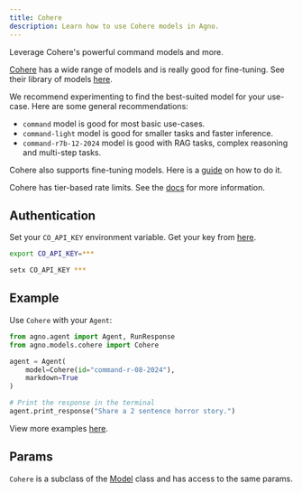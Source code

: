 ```yaml
---
title: Cohere
description: Learn how to use Cohere models in Agno.
---
```


Leverage Cohere's powerful command models and more.

[Cohere](https://cohere.com) has a wide range of models and is really good for fine-tuning. See their library of models [here](https://docs.cohere.com/v2/docs/models).

We recommend experimenting to find the best-suited model for your use-case. Here are some general recommendations:

- `command` model is good for most basic use-cases.
- `command-light` model is good for smaller tasks and faster inference.
- `command-r7b-12-2024` model is good with RAG tasks, complex reasoning and multi-step tasks.

Cohere also supports fine-tuning models. Here is a [guide](https://docs.cohere.com/v2/docs/fine-tuning) on how to do it.

Cohere has tier-based rate limits. See the [docs](https://docs.cohere.com/v2/docs/rate-limits) for more information.

## Authentication

Set your `CO_API_KEY` environment variable. Get your key from [here](https://dashboard.cohere.com/api-keys).

<CodeGroup>

```bash Mac
export CO_API_KEY=***
```

```bash Windows
setx CO_API_KEY ***
```

</CodeGroup>

## Example

Use `Cohere` with your `Agent`:

<CodeGroup>

```python agent.py
from agno.agent import Agent, RunResponse
from agno.models.cohere import Cohere

agent = Agent(
    model=Cohere(id="command-r-08-2024"),
    markdown=True
)

# Print the response in the terminal
agent.print_response("Share a 2 sentence horror story.")

```

</CodeGroup>

<Note> View more examples [here](../examples/models/cohere). </Note>

## Params

<Snippet file="model-cohere-params.mdx" />

`Cohere` is a subclass of the [Model](/reference/models/model) class and has access to the same params.
